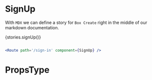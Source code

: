 

<Meta title="Component Api|SignUp" />

# SignUp
With `MDX` we can define a story for `Box Create` right in the middle of our
markdown documentation.




  <Story name="SignUp">
    {stories.signUp()}
  </Story>


```jsx 

<Route path='/sign-in' component={SignUp} />
```

# PropsType

<Props of={SignUp}/>

